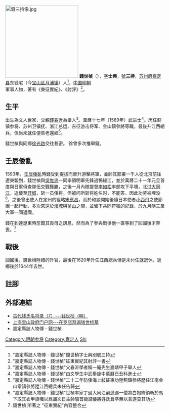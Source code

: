 [[File:錢三持像.jpg|230px]]
'''錢世楨'''（{{bd|1561年||1642年||Q}}），[[表字|字]]'''士興'''，[[號|號]]'''三持'''，[[苏州府|苏州府]][[嘉定县|嘉定县]]东钱宅（今[[宝山区_(上海市)|宝山区]][[月浦镇|月浦镇]]）人<ref>"嘉定縣誌人物傳 - 錢世楨"錢世楨字士興別號三持</ref>，[[中国|中国]][[明朝|明朝]]軍事人物，著有《東征實紀》、《射評》<ref>"嘉定縣誌人物傳 - 錢世楨"征東實紀其射評一書</ref>。

==生平==
出生為文人世家，父親[[錢春沂|錢春沂]]為舉人<ref>"嘉定縣誌人物傳 - 錢世楨"父春沂學者稱一庵先生嘉靖甲子舉人</ref>。萬曆十七年（1589年）武进士<ref>"嘉定縣誌人物傳 - 錢世楨"由文學生中武舉旋中萬曆已丑科進士</ref>。历任蓟镇参将、苏州卫镇抚、浙江总运、东征游击将军、金山鎮參將等職，最後升江西總兵，但尚未就任便告老還鄉<ref>"嘉定縣誌人物傳 - 錢世楨"二十二年防倭海上敍征東功陞薊鎮參將歷任江南金山常镇參將陞江西總兵未任告歸</ref>。

錢世楨與同鄉[[徐光啟|徐光啟]]交往甚密。 徐曾多次推舉錢。

==壬辰倭亂==

1593年，[[壬辰倭亂|壬辰倭亂]]時錢受到提拔而晉升游擊將軍，並帥其部署一千人從北京前往遼東報到，錢世楨與[[吳惟忠|吳惟忠]]一同率領明軍先鋒過鴨綠江，並於萬曆二十一年元旦首度與日軍偵查隊伍交戰獲勝，之後一月內随提督[[李如松|李如松]]率部攻下平壤，北过[[大同江|大同江]]，追倭至[[开城|开城]]，斩一员倭将，但被问所斩将姓名时，不能答，因此功劳被埋没<ref>"嘉定縣誌人物傳 - 錢世楨"世楨率家丁過大同江窮追遇一倭將白袍絳領斬於馬下取其衣甲旗幟以爲識次日主帥驗首級詰倭將姓氏倉卒無以荅遂莫其功</ref>，之後曾出使人在定州的經略[[宋應昌|宋應昌]]，而於和談開始後隨日本使者[[内藤如安|小西飛]]之使節團一起行動，多次來還於[[漢城|漢城]]與[[釜山|釜山]]之間，並留下共同狩獵的紀錄，於九月隨三萬大軍一同返國。

錢在到達遼東時忽聞其喪母之訊息，然而為了參與戰爭他一直等到了回國後才奔喪。<ref>錢世楨 所著之 "征東實紀"內容整合</ref>

==戰後==

回國後，錢世楨陸續的升官，最後在1620年升任江西總兵但是未付任就退休，返鄉後於1644年去世。


==註腳==
<references/>

==外部連結==
*[http://10000xing.cn/x002/2008files/20091016100600262.html 古代钱氏名将录（7）---钱世桢（明）] {{Wayback|url=http://10000xing.cn/x002/2008files/20091016100600262.html |date=20100626055126 }}
*[http://www.baoshan.sh.cn/bmsh/lypd/lypd_lzyz/200906/t20090601_101642.html 上海宝山政府门户网---在罗店拜谒钱世桢墓]{{dead link|date=2018年4月 |bot=InternetArchiveBot |fix-attempted=yes }}
*嘉定縣誌人物傳 - 錢世楨

{{萬曆十七年己丑科武會試金榜}}

[[Category:明朝参将|Category:明朝参将]]
[[Category:嘉定人|Category:嘉定人]]
[[Category:錢姓|Shi]]